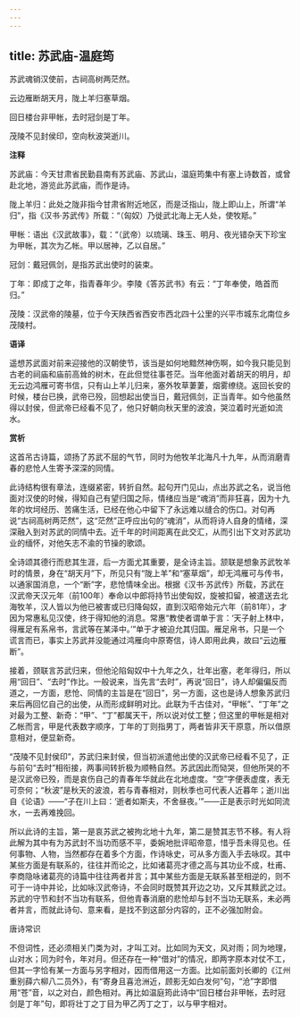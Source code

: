 ```yaml
---
---
---
```

title: 苏武庙-温庭筠
---

苏武魂销汉使前，古祠高树两茫然。

云边雁断胡天月，陇上羊归塞草烟。

回日楼台非甲帐，去时冠剑是丁年。

茂陵不见封侯印，空向秋波哭逝川。

**注释**

苏武庙：今天甘肃省民勤县南有苏武庙、苏武山，温庭筠集中有塞上诗数首，或曾赴北地，游览此苏武庙，而作是诗。

陇上羊归：此处之陇非指今甘肃省附近地区，而是泛指山，陇上即山上，所谓“羊归”，指《汉书·苏武传》所载：“（匈奴）乃徙武北海上无人处，使牧羝。”

甲帐：语出《汉武故事》，载：“（武帝）以琉璃、珠玉、明月、夜光错杂天下珍宝为甲帐，其次为乙帐。甲以居神，乙以自居。”

冠剑：戴冠佩剑，是指苏武出使时的装束。

丁年：即成丁之年，指青春年少。李陵《答苏武书》有云：“丁年奉使，皓首而归。”

茂陵：汉武帝的陵墓，位于今天陕西省西安市西北四十公里的兴平市城东北南位乡茂陵村。

**语译**

遥想苏武面对前来迎接他的汉朝使节，该当是如何地黯然神伤啊，如今我只能见到古老的祠庙和庙前高耸的树木，在此但觉往事苍茫。当年他面对着胡天的明月，却无云边鸿雁可寄书信，只有山上羊儿归来，塞外牧草萋萋，烟雾缭绕。返回长安的时候，楼台已换，武帝已殁，回想起出使当日，戴冠佩剑，正当青年。如今他虽然得以封侯，但武帝已经看不见了，他只好朝向秋天里的波浪，哭泣着时光逝如流水。

**赏析**

这首吊古诗篇，颂扬了苏武不屈的气节，同时为他牧羊北海凡十九年，从而消磨青春的悲怆人生寄予深深的同情。

此诗结构很有章法，连缀紧密，转折自然。起句开门见山，点出苏武之名，说当他面对汉使的时候，得知自己有望归国之际，情绪应当是“魂消”而非狂喜，因为十九年的坎坷经历、苦痛生活，已经在他心中留下了永远难以缝合的伤口。对句再说“古祠高树两茫然”，这“茫然”正呼应出句的“魂消”，从而将诗人自身的情绪，深深融入到对苏武的同情中去。近千年的时间距离在此交汇，从而引出下文对苏武功业的缅怀，对他矢志不渝的节操的歌颂。

全诗颂其德行而悲其生涯，后一方面尤其重要，是全诗主旨。颔联是想象苏武牧羊时的情景，身在“胡天月”下，所见只有“陇上羊”和“塞草烟”，却无鸿雁可与传书，以通家国消息，一个“断”字，悲怆情味全出。根据《汉书·苏武传》所载，苏武在汉武帝天汉元年（前100年）奉命以中郎将持节出使匈奴，旋被扣留，被遣送去北海牧羊，汉人皆以为他已被害或已归降匈奴，直到汉昭帝始元六年（前81年），才因为常惠私见汉使，终于得知他的消息。常惠“教使者谓单于言：‘天子射上林中，得雁足有系帛书，言武等在某泽中。’”单于才被迫允其归国。雁足帛书，只是一个谎言而已，事实上苏武并没能通过鸿雁向中原寄信，诗人即用此典，故曰“云边雁断”。

接着，颈联言苏武归来，但他沦陷匈奴中十九年之久，壮年出塞，老年得归，所以用“回日”、“去时”作比。一般说来，当先言“去时”，再说“回日”，诗人却偏偏反而道之，一方面，悲怆、同情的主旨是在“回日”，另一方面，这也是诗人想象苏武归来后再回忆自己的出使，从而形成鲜明对比。此联为千古佳对，“甲帐”、“丁年”之对最为工整、新奇：“甲”、“丁”都属天干，所以说对仗工整；但这里的甲帐是相对乙帐而言，甲是代表数字顺序，丁年的丁则指男丁，两者皆非天干原意，所以借原意相对，便显新奇。

“茂陵不见封侯印”，苏武归来封侯，但当初派遣他出使的汉武帝已经看不见了，正与前句“去时”相衔接，两事间转折极为顺畅自然。苏武因此而恸哭，但他所哭的不是汉武帝已殁，而是哀伤自己的青春年华就此在北地虚度。“空”字便表虚度，表无可奈何；“秋波”是秋天的波浪，若与青春相对，则秋季也可代表人近暮年；逝川出自《论语》——“子在川上曰：‘逝者如斯夫，不舍昼夜。’”——正是表示时光如同流水，一去再难挽回。

所以此诗的主旨，第一是哀苏武之被拘北地十九年，第二是赞其志节不移。有人将此解为其中有为苏武封不当功而感不平，委婉地批评昭帝意，惜乎吾未得见也。任何事物、人物，当然都存在着多个方面，作诗咏史，可从多方面入手去咏叹。其中某些方面是有联系的，往往并而论之，比如诸葛亮才德之高与其功业不成，杜甫、李商隐咏诸葛亮的诗篇中往往两者并言；其中某些方面是无联系甚至相逆的，则不可于一诗中并论，比如咏汉武帝诗，不会同时既赞其开边之功，又斥其黩武之过。苏武的守节和封不当功有联系，但他青春消磨的悲怆却与封不当功无联系，未必两者并言，而就此诗句、意来看，是找不到这部分内容的，正不必强加附会。

唐诗常识

不但词性，还必须相关门类为对，才叫工对。比如同为天文，风对雨；同为地理，山对水；同为时令，年对月。但还存在一种“借对”的情况，即两字原本对仗不工，但其一字恰有某一方面与另字相对，因而借用这一方面。比如前面刘长卿的《江州重别薛六柳八二员外》，有“寄身且喜沧洲近，顾影无如白发何”句，“沧”字即借用“苍”音，以之对白，颜色相对。再比如温庭筠此诗中“回日楼台非甲帐，去时冠剑是丁年”句，即将壮丁之丁目为甲乙丙丁之丁，以与甲字相对。